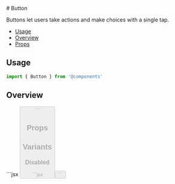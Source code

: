 

<Meta of={ButtonStories} />
# Button

Buttons let users take actions and make choices with a single tap.

- [Usage](#usage)
- [Overview](#overview)
- [Props](#props)


## Usage
```js
import { Button } from '@components'
```

## Overview
<Canvas of={ButtonStories.Default}/>
```jsx
<Button label={'Default'} disabled={false} backgroundColor={orange[500]}/>
```

## Props
<ArgTypes story="Playground" />

## Variants

### Disabled
<Canvas of={ButtonStories.Disabled} sourceState="none" />
```jsx
<Button label="Checkbox label" disabled/>
```

